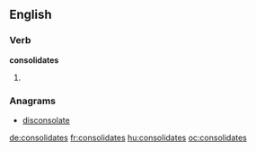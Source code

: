 ==English==

===Verb===
'''consolidates'''

# {{third-person singular of|consolidate}}

===Anagrams===
* [[disconsolate#English|disconsolate]]

[[de:consolidates]]
[[fr:consolidates]]
[[hu:consolidates]]
[[oc:consolidates]]